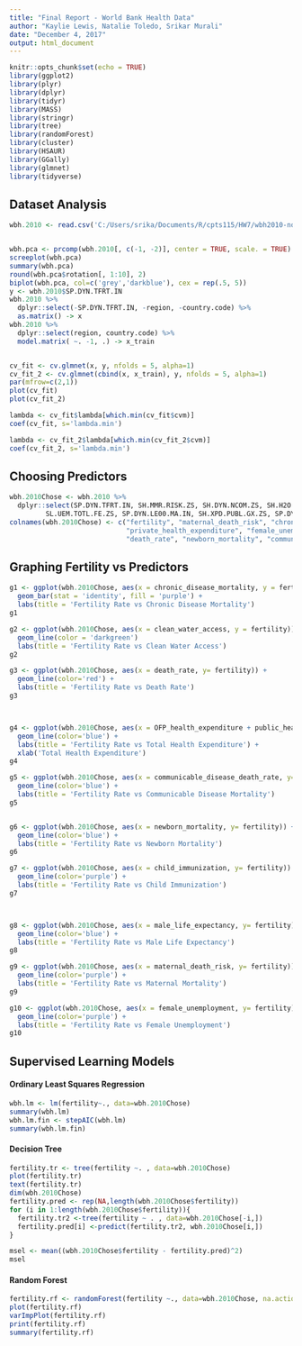 ---
title: "Final Report - World Bank Health Data"
author: "Kaylie Lewis, Natalie Toledo, Srikar Murali"
date: "December 4, 2017"
output: html_document
---

```{r setup, include=FALSE}
knitr::opts_chunk$set(echo = TRUE)
library(ggplot2)
library(plyr)
library(dplyr)
library(tidyr)
library(MASS)
library(stringr)
library(tree)
library(randomForest)
library(cluster)
library(HSAUR)
library(GGally)
library(glmnet)
library(tidyverse)
```

## Dataset Analysis

```{r Analysis}
wbh.2010 <- read.csv('C:/Users/srika/Documents/R/cpts115/HW7/wbh2010-noNA.csv')


wbh.pca <- prcomp(wbh.2010[, c(-1, -2)], center = TRUE, scale. = TRUE)
screeplot(wbh.pca)
summary(wbh.pca)
round(wbh.pca$rotation[, 1:10], 2)
biplot(wbh.pca, col=c('grey','darkblue'), cex = rep(.5, 5))
y <- wbh.2010$SP.DYN.TFRT.IN
wbh.2010 %>%
  dplyr::select(-SP.DYN.TFRT.IN, -region, -country.code) %>%
  as.matrix() -> x
wbh.2010 %>%
  dplyr::select(region, country.code) %>%
  model.matrix( ~. -1, .) -> x_train


cv_fit <- cv.glmnet(x, y, nfolds = 5, alpha=1)
cv_fit_2 <- cv.glmnet(cbind(x, x_train), y, nfolds = 5, alpha=1)
par(mfrow=c(2,1))
plot(cv_fit)
plot(cv_fit_2)

lambda <- cv_fit$lambda[which.min(cv_fit$cvm)]
coef(cv_fit, s='lambda.min')

lambda <- cv_fit_2$lambda[which.min(cv_fit_2$cvm)]
coef(cv_fit_2, s='lambda.min')


```




## Choosing Predictors

```{r pred}
wbh.2010Chose <- wbh.2010 %>%
  dplyr::select(SP.DYN.TFRT.IN, SH.MMR.RISK.ZS, SH.DYN.NCOM.ZS, SH.H2O.SAFE.RU.ZS, SH.IMM.IDPT, SH.XPD.OOPC.TO.ZS, SH.XPD.PRIV.ZS,
         SL.UEM.TOTL.FE.ZS, SP.DYN.LE00.MA.IN, SH.XPD.PUBL.GX.ZS, SP.DYN.CDRT.IN, SH.DYN.NMRT, SH.DTH.COMM.ZS) 
colnames(wbh.2010Chose) <- c("fertility", "maternal_death_risk", "chronic_disease_mortality", "clean_water_access", "child_immunization", "OFP_health_expenditure",
                             "private_health_expenditure", "female_unemployment", "male_life_expectancy", "public_health_expenditure", 
                             "death_rate", "newborn_mortality", "communicable_disease_death_rate")


```


## Graphing Fertility vs Predictors

```{r Data Visualization}

g1 <- ggplot(wbh.2010Chose, aes(x = chronic_disease_mortality, y = fertility)) +
  geom_bar(stat = 'identity', fill = 'purple') +
  labs(title = 'Fertility Rate vs Chronic Disease Mortality')
g1

g2 <- ggplot(wbh.2010Chose, aes(x = clean_water_access, y = fertility)) +
  geom_line(color = 'darkgreen')
  labs(title = 'Fertility Rate vs Clean Water Access')
g2

g3 <- ggplot(wbh.2010Chose, aes(x = death_rate, y= fertility)) +
  geom_line(color='red') +
  labs(title = 'Fertility Rate vs Death Rate')
g3



g4 <- ggplot(wbh.2010Chose, aes(x = OFP_health_expenditure + public_health_expenditure + private_health_expenditure, y= fertility)) +
  geom_line(color='blue') +
  labs(title = 'Fertility Rate vs Total Health Expenditure') +
  xlab('Total Health Expenditure')
g4

g5 <- ggplot(wbh.2010Chose, aes(x = communicable_disease_death_rate, y= fertility)) +
  geom_line(color='blue') +
  labs(title = 'Fertility Rate vs Communicable Disease Mortality')
g5


g6 <- ggplot(wbh.2010Chose, aes(x = newborn_mortality, y= fertility)) +
  geom_line(color='blue') +
  labs(title = 'Fertility Rate vs Newborn Mortality')
g6

g7 <- ggplot(wbh.2010Chose, aes(x = child_immunization, y= fertility)) +
  geom_line(color='purple') +
  labs(title = 'Fertility Rate vs Child Immunization')
g7



g8 <- ggplot(wbh.2010Chose, aes(x = male_life_expectancy, y= fertility)) +
  geom_line(color='blue') +
  labs(title = 'Fertility Rate vs Male Life Expectancy')
g8

g9 <- ggplot(wbh.2010Chose, aes(x = maternal_death_risk, y= fertility)) +
  geom_line(color='purple') +
  labs(title = 'Fertility Rate vs Maternal Mortality')
g9

g10 <- ggplot(wbh.2010Chose, aes(x = female_unemployment, y= fertility)) +
  geom_line(color='purple') +
  labs(title = 'Fertility Rate vs Female Unemployment')
g10


```


## Supervised Learning Models

#### Ordinary Least Squares Regression

```{r OLSR}

wbh.lm <- lm(fertility~., data=wbh.2010Chose)
summary(wbh.lm)
wbh.lm.fin <- stepAIC(wbh.lm)
summary(wbh.lm.fin)


```


#### Decision Tree

```{r DTree}
fertility.tr <- tree(fertility ~. , data=wbh.2010Chose)
plot(fertility.tr)
text(fertility.tr)
dim(wbh.2010Chose)
fertility.pred <- rep(NA,length(wbh.2010Chose$fertility))
for (i in 1:length(wbh.2010Chose$fertility)){
  fertility.tr2 <-tree(fertility ~ . , data=wbh.2010Chose[-i,])
  fertility.pred[i] <-predict(fertility.tr2, wbh.2010Chose[i,])
}

msel <- mean((wbh.2010Chose$fertility - fertility.pred)^2)
msel
```

#### Random Forest

```{r RForest}

fertility.rf <- randomForest(fertility ~., data=wbh.2010Chose, na.action = na.exclude)
plot(fertility.rf)
varImpPlot(fertility.rf)
print(fertility.rf)
summary(fertility.rf)

```